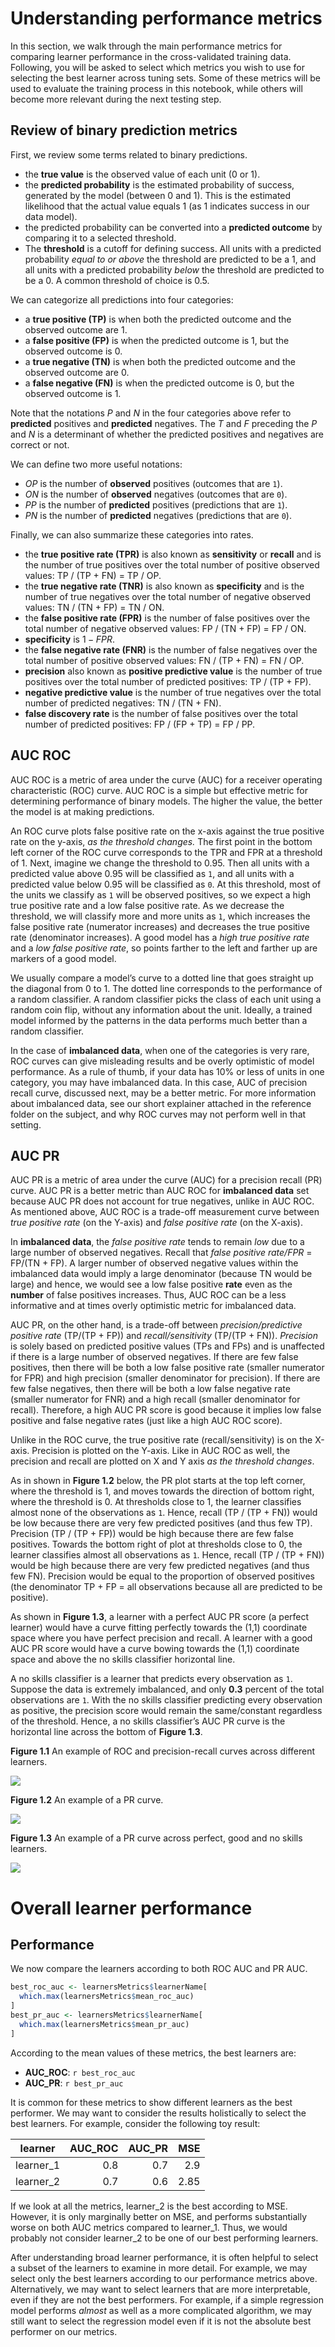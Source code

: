 # Understanding performance metrics

In this section, we walk through the main performance metrics for comparing 
learner performance in the cross-validated training data. 
Following, you will be asked to select which metrics you wish to use for selecting
the best learner across tuning sets.
Some of these metrics will be used to evaluate the training process in this notebook,
while others will become more relevant during the next testing step.

## Review of binary prediction metrics

First, we review some terms related to binary predictions.

- the **true value** is the observed value of each unit (0 or 1).
- the **predicted probability** is the estimated probability of success, 
generated by the model (between 0 and 1).
This is the estimated likelihood that the actual value equals 1 
(as 1 indicates success in our data model).
- the predicted probability can be converted into a **predicted outcome** 
by comparing it to a selected threshold. 
- The **threshold** is a cutoff for defining success. 
All units with a predicted probability *equal to or above* the 
threshold are predicted to be a 1, and all units with a predicted 
probability *below* the threshold are predicted to be a 0.
A common threshold of choice is 0.5. 

We can categorize all predictions into four categories:

- a **true positive (TP)** is when both the predicted outcome and the observed outcome are 1.
- a **false positive (FP)** is when the predicted outcome is 1, but the observed outcome is 0.
- a **true negative (TN)** is when both the predicted outcome and the observed outcome are 0.
- a **false negative (FN)** is when the predicted outcome is 0, but the observed outcome is 1.

Note that the notations *P* and *N* in the four categories 
above refer to **predicted** positives and **predicted** negatives.
The *T* and *F* preceding the *P* and *N* is a determinant
of whether the predicted positives and negatives are correct or not.

We can define two more useful notations:

- *OP* is the number of **observed** positives (outcomes that are `1`).
- *ON* is the number of **observed** negatives (outcomes that are `0`).
- *PP* is the number of **predicted** positives (predictions that are `1`).
- *PN* is the number of **predicted** negatives (predictions that are `0`).

Finally, we can also summarize these categories into rates.

- the **true positive rate (TPR)** is also known as **sensitivity** or **recall** 
and is the number of true positives over the total number of 
positive observed values: TP / (TP + FN) = TP / OP.
- the **true negative rate (TNR)** is also known as **specificity** and 
is the number of true negatives over the total number of 
negative observed values: TN / (TN + FP) = TN / ON.
- the **false positive rate (FPR)** is the number of false positives over 
the total number of negative observed values: FP / (TN + FP) =  FP / ON.
- **specificity** is $1 - FPR$.
- the **false negative rate (FNR)** is the number of false negatives over 
the total number of positive observed values: FN / (TP + FN) = FN / OP.
- **precision** also known as **positive predictive value** is the number 
of true positives over the total number of predicted positives: TP / (TP + FP). 
- **negative predictive value** is the number of true negatives over 
the total number of predicted negatives: TN / (TN + FN).
- **false discovery rate** is the number of false positives over the
total number of predicted positives: FP / (FP + TP) = FP / PP.

## AUC ROC

AUC ROC is a metric of area under the curve (AUC) for a receiver operating characteristic (ROC) curve.
AUC ROC is a simple but effective metric for determining performance of binary models.
The higher the value, the better the model is at making predictions.

An ROC curve plots false positive rate on the x-axis against the true positive rate 
on the y-axis, *as the threshold changes.*
The first point in the bottom left corner of the ROC curve corresponds to the 
TPR and FPR at a threshold of 1.
Next, imagine we change the threshold to 0.95.
Then all units with a predicted value above 0.95 will be classified as `1`,
and all units with a predicted value below 0.95 will be classified as `0`.
At this threshold, most of the units we classify as `1` will be observed positives,
so we expect a high true positive rate and a low false positive rate.
As we decrease the threshold, we will classify more and more units as `1`,
which increases the false positive rate (numerator increases)
and decreases the true positive rate (denominator increases).
A good model has a *high true positive rate* and a *low false positive rate*, so 
points farther to the left and farther up are markers of a good model.

We usually compare a model's curve to a dotted line that goes straight up 
the diagonal from 0 to 1.
The dotted line corresponds to the performance of a random classifier.
A random classifier picks the class of each unit using a random coin flip, 
without any information about the unit.
Ideally, a trained model informed by the patterns in the data performs 
much better than a random classifier.

In the case of **imbalanced data**, when one of the categories is very rare, 
ROC curves can give misleading results and be overly optimistic of model performance.
As a rule of thumb, if your data has 10\% or less of units in one category,
you may have imbalanced data.
In this case, AUC of precision recall curve, discussed next, may be a better metric.
For more information about imbalanced data, see our short explainer attached 
in the reference folder on the subject, and why ROC curves may not 
perform well in that setting.

## AUC PR

AUC PR is a metric of area under the curve (AUC) for a precision recall (PR) curve.
AUC PR is a better metric than AUC ROC for **imbalanced data** set because AUC PR 
does not account for true negatives, unlike in AUC ROC.
As mentioned above, AUC ROC is a trade-off measurement curve between 
*true positive rate* (on the Y-axis) and *false positive rate* (on the X-axis). 

In **imbalanced data**, the *false positive rate* tends to remain *low* due to a 
large number of observed negatives. 
Recall that *false positive rate/FPR* = FP/(TN + FP). 
A larger number of observed negative values within the imbalanced data would imply 
a large denominator (because TN would be large) and hence, we would see a low false 
positive **rate** even as the **number** of false positives increases. 
Thus, AUC ROC can be a less informative and at times overly optimistic metric 
for imbalanced data.

AUC PR, on the other hand, is a trade-off between 
*precision/predictive positive rate* (TP/(TP + FP)) 
and *recall/sensitivity* (TP/(TP + FN)). 
*Precision* is solely based on predicted positive values (TPs and FPs) and is unaffected 
if there is a large number of observed negatives.
If there are few false positives, then there will be both a low false positive rate
(smaller numerator for FPR) and high precision (smaller denominator for precision).
If there are few false negatives, then there will be both a low false negative rate
(smaller numerator for FNR) and a high recall (smaller denominator for recall).
Therefore, a high AUC PR score is good because it implies low false positive
and false negative rates (just like a high AUC ROC score).

Unlike in the ROC curve, the true positive rate (recall/sensitivity) is on the X-axis.
Precision is plotted on the Y-axis.
Like in AUC ROC as well, the precision and recall are plotted on 
X and Y axis *as the threshold changes*. 

As in shown in **Figure 1.2** below, the PR plot starts at the top left 
corner, where the threshold is 1, and moves towards the direction of bottom right,
where the threshold is 0. 
At thresholds close to 1, the learner classifies almost none of the observations 
as `1`. 
Hence, recall (TP / (TP + FN)) would be low because there are very
few predicted positives (and thus few TP).
Precision (TP / (TP + FP)) would be high because there are few false positives. 
Towards the bottom right of plot at thresholds close to 0, the learner classifies almost
all observations as `1`.
Hence, recall (TP / (TP + FN)) would be high because there are very
few predicted negatives (and thus few FN).
Precision would be equal to the proportion of observed positives
(the denominator TP + FP = all observations because all are predicted to be positive).

As shown in **Figure 1.3**, a learner with a perfect AUC PR score 
(a perfect learner) would have a curve fitting perfectly towards the (1,1) 
coordinate space where you have perfect precision and recall. 
A learner with a good AUC PR score would have a curve bowing towards the (1,1) coordinate space 
and above the no skills classifier horizontal line. 

A no skills classifier is a learner that predicts every observation as `1`. 
Suppose the data is extremely imbalanced, and only **0.3** percent of the total observations are `1`.
With the no skills classifier predicting every observation as positive, the precision score would 
remain the same/constant regardless of the threshold. 
Hence, a no skills classifier's AUC PR curve is the horizontal line across the bottom of **Figure 1.3**.

**Figure 1.1** An example of ROC and precision-recall curves across different learners.

![](figures/compare.png)

**Figure 1.2** An example of a PR curve.

![](figures/auc_pr_threshold.png)

**Figure 1.3** An example of a PR curve across perfect, good and no skills learners.

![](figures/auc_pr_perfect_good_noskills.png)


# Overall learner performance

## Performance

We now compare the learners according to both ROC AUC and PR AUC.

```r
best_roc_auc <- learnersMetrics$learnerName[
  which.max(learnersMetrics$mean_roc_auc)
]
best_pr_auc <- learnersMetrics$learnerName[
  which.max(learnersMetrics$mean_pr_auc)
]
```
According to the mean values of these metrics, the best learners are:

- **AUC_ROC**: `r best_roc_auc`
- **AUC_PR**: `r best_pr_auc`

It is common for these metrics to show different learners as the best performer.
We may want to consider the results holistically to select the best learners.
For example, consider the following toy result:

| learner      | AUC_ROC       | AUC_PR        | MSE |
|--------------|--------------:|--------------:|--------------:|
| learner_1    | 0.8           | 0.7           | 2.9  |
| learner_2    | 0.7           | 0.6           | 2.85 |

If we look at all the metrics, learner_2 is the best according to MSE.
However, it is only marginally better on MSE, and performs substantially worse 
on both AUC metrics compared to learner_1.
Thus, we would probably not consider learner_2 to be one of our 
best performing learners.

After understanding broad learner performance, it is often helpful to select a 
subset of the learners to examine in more detail.
For example, we may select only the best learners according to our 
performance metrics above.
Alternatively, we may want to select learners that are more interpretable, 
even if they are not the best performers.
For example, if a simple regression model performs *almost* as well as a more 
complicated algorithm, we may still want to select the regression model even 
if it is not the absolute best performer on our metrics.

# 
